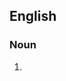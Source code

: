 {{also|hardliners}}

==English==

===Noun===
{{head|en|noun plural form}}

# {{plural of|hard-liner|lang=en}}